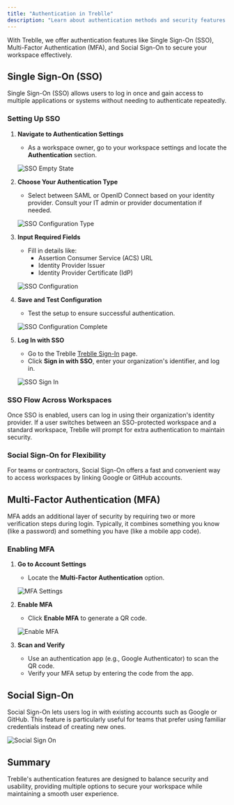 ```yaml
---
title: "Authentication in Treblle"
description: "Learn about authentication methods and security features in Treblle"
---
```


With Treblle, we offer authentication features like Single Sign-On (SSO), Multi-Factor Authentication (MFA), and Social Sign-On to secure your workspace effectively.

## Single Sign-On (SSO)

Single Sign-On (SSO) allows users to log in once and gain access to multiple applications or systems without needing to authenticate repeatedly.

### Setting Up SSO

1. **Navigate to Authentication Settings**
   - As a workspace owner, go to your workspace settings and locate the **Authentication** section.

   ![SSO Empty State](/platform/authentication/sso-empty.png)

2. **Choose Your Authentication Type**
   - Select between SAML or OpenID Connect based on your identity provider. Consult your IT admin or provider documentation if needed.

   ![SSO Configuration Type](/platform/authentication/sso-config-type.png)

3. **Input Required Fields**
   - Fill in details like:
     - Assertion Consumer Service (ACS) URL
     - Identity Provider Issuer
     - Identity Provider Certificate (IdP)

   ![SSO Configuration](/platform/authentication/sso-config.png)

4. **Save and Test Configuration**
   - Test the setup to ensure successful authentication.

   ![SSO Configuration Complete](/platform/authentication/sso.png)

5. **Log In with SSO**
   - Go to the Treblle <a href="https://identity.treblle.com/login" target="_blank" rel="noopener noreferrer">Treblle Sign-In</a> page.
   - Click **Sign in with SSO**, enter your organization's identifier, and log in.

   ![SSO Sign In](/platform/authentication/sso-sign-in.png)

### SSO Flow Across Workspaces

Once SSO is enabled, users can log in using their organization's identity provider. If a user switches between an SSO-protected workspace and a standard workspace, Treblle will prompt for extra authentication to maintain security.

### Social Sign-On for Flexibility

For teams or contractors, Social Sign-On offers a fast and convenient way to access workspaces by linking Google or GitHub accounts.

## Multi-Factor Authentication (MFA)

MFA adds an additional layer of security by requiring two or more verification steps during login. Typically, it combines something you know (like a password) and something you have (like a mobile app code).

### Enabling MFA

1. **Go to Account Settings**
   - Locate the **Multi-Factor Authentication** option.

   ![MFA Settings](/platform/authentication/mfa.png)

2. **Enable MFA**
   - Click **Enable MFA** to generate a QR code.

   ![Enable MFA](/platform/authentication/mfa-enable.png)

3. **Scan and Verify**
   - Use an authentication app (e.g., Google Authenticator) to scan the QR code. 
   - Verify your MFA setup by entering the code from the app.

## Social Sign-On

Social Sign-On lets users log in with existing accounts such as Google or GitHub.
This feature is particularly useful for teams that prefer using familiar credentials instead of creating new ones.

![Social Sign On](/platform/authentication/social-sign-on.png)

## Summary

Treblle's authentication features are designed to balance security and usability, providing multiple options to secure your workspace while maintaining a smooth user experience.